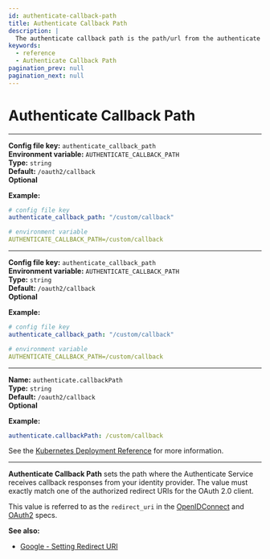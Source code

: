 ```yaml
---
id: authenticate-callback-path
title: Authenticate Callback Path
description: |
  The authenticate callback path is the path/url from the authenticate service that will receive the response from your identity provider.
keywords:
  - reference
  - Authenticate Callback Path
pagination_prev: null
pagination_next: null
---
```



# Authenticate Callback Path

<Tabs>
<TabItem label="Core" value="Core">

---

**Config file key:** `authenticate_callback_path` <br/>
**Environment variable:** `AUTHENTICATE_CALLBACK_PATH` <br/>
**Type:** `string` <br/>
**Default:** `/oauth2/callback` <br/>
**Optional**

**Example:**

```yaml
# config file key
authenticate_callback_path: "/custom/callback"

# environment variable
AUTHENTICATE_CALLBACK_PATH=/custom/callback
```

</TabItem>
<TabItem label="Enterprise" value="Enterprise">

---

**Config file key:** `authenticate_callback_path` <br/>
**Environment variable:** `AUTHENTICATE_CALLBACK_PATH` <br/>
**Type:** `string` <br/>
**Default:** `/oauth2/callback` <br/>
**Optional**

**Example:**

```yaml
# config file key
authenticate_callback_path: "/custom/callback"

# environment variable
AUTHENTICATE_CALLBACK_PATH=/custom/callback
```

</TabItem>
<TabItem label="Kubernetes" value="Kubernetes">

---

**Name:** `authenticate.callbackPath` <br/>
**Type:** `string` <br/>
**Default:** `/oauth2/callback` <br/>
**Optional**

**Example:**

```yaml
authenticate.callbackPath: /custom/callback
```

See the [Kubernetes Deployment Reference](/docs/deploying/k8s/reference#authenticate) for more information.

</TabItem>
</Tabs>

---

**Authenticate Callback Path** sets the path where the Authenticate Service receives callback responses from your identity provider. The value must exactly match one of the authorized redirect URIs for the OAuth 2.0 client.

This value is referred to as the `redirect_uri` in the [OpenIDConnect][oidc rfc] and [OAuth2][oauth2] specs.

**See also:**

- [Google - Setting Redirect URI](https://developers.google.com/identity/protocols/OpenIDConnect#setredirecturi)

[oidc rfc]: https://openid.net/specs/openid-connect-core-1_0.html#AuthRequest
[oauth2]: https://tools.ietf.org/html/rfc6749#section-3.1.2
